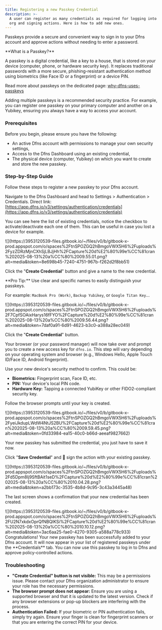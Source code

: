 ```yaml
---
title: Registering a new Passkey Credential
description: >-
  A user can register as many credentials as required for logging into his Dfns
  org and signing actions. Here is how to add new ones.
---
```


Passkeys provide a secure and convenient way to sign in to your Dfns account and approve actions without needing to enter a password.

<Info>
**What is a Passkey?**

A passkey is a digital credential, like a key to a house, that is stored on your device (computer, phone, or hardware security key). It replaces traditional passwords with a more secure, phishing-resistant authentication method using biometrics (like Face ID or a fingerprint) or a device PIN.

Read more about passkeys on the dedicated page: [why-dfns-uses-passkeys](/core-concepts/passkeys)
</Info>

Adding multiple passkeys is a recommended security practice. For example, you can register one passkey on your primary computer and another on a Yubikey, ensuring you always have a way to access your account.

### Prerequisites

Before you begin, please ensure you have the following:

* An active Dfns account with permissions to manage your own security settings,
* Access to the Dfns Dashboard using an existing credential,
* The physical device (computer, Yubikey) on which you want to create and store the new passkey.

### Step-by-Step Guide

Follow these steps to register a new passkey to your Dfns account.

<Steps>
<Step title="Log in and Navigate to Credentials">

Navigate to the Dfns Dashboard and head to Settings > Authentication > Credentials. Direct link: [https://app.dfns.io/v3/settings/authentication/credentials](https://app.dfns.io/v3/settings/authentication/credentials)

You can see here the list of existing credentials, notice the checkbox to activate/deactivate each one of them. This can be useful in case you lost a device for example.

<Frame>![](https://3953120539-files.gitbook.io/~/files/v0/b/gitbook-x-prod.appspot.com/o/spaces%2FtnSPOZGQ2hBmgoVWX5H6%2Fuploads%2FyzZDRzMjnCXhSjLBJjHh%2FCapture%20d%E2%80%99e%CC%81cran%202025-08-13%20a%CC%80%2009.55.01.png?alt=media&#x26;token=8e698b45-7240-4751-967b-f262d2f8bb51)</Frame>


</Step>

<Step title="Name the new Credential">

Click the "**Create Credential**" button and give a name to the new credential.

<Info>
**Pro Tip:** Use clear and specific names to easily distinguish your passkeys.

For example: `MacBook Pro (Work)`,  `Backup Yubikey`, or `Google Titan Key`...
</Info>

<Frame>![](https://3953120539-files.gitbook.io/~/files/v0/b/gitbook-x-prod.appspot.com/o/spaces%2FtnSPOZGQ2hBmgoVWX5H6%2Fuploads%2F7CpfSOAixHarys16fFYO%2FCapture%20d%E2%80%99e%CC%81cran%202025-08-13%20a%CC%80%2009.56.44.png?alt=media&#x26;token=7daf0a91-6d91-4623-b3c0-a388a28ec049)</Frame>


</Step>

<Step title=" Register your passkey as the new Credential">

Click the "**Create Credential**" button.

Your browser (or your password manager) will now take over and prompt you to create a new access key for `dfns.io`. This step will vary depending on your operating system and browser (e.g., Windows Hello, Apple Touch ID/Face ID, Android fingerprint).

Use your new device's security method to confirm. This could be:

* **Biometrics:** Fingerprint scan, Face ID, etc.
* **PIN:** Your device's local PIN code.
* **Hardware Key:** Tapping a connected YubiKey or other FIDO2-compliant security key.

Follow the browser prompts until your key is created.

<Frame>![](https://3953120539-files.gitbook.io/~/files/v0/b/gitbook-x-prod.appspot.com/o/spaces%2FtnSPOZGQ2hBmgoVWX5H6%2Fuploads%2FyeiJkdupLWdW4NtJS2BU%2FCapture%20d%E2%80%99e%CC%81cran%202025-08-13%20a%CC%80%2009.59.45.png?alt=media&#x26;token=0fd33984-ea15-40c0-b66d-aeeaf9827662)</Frame>


</Step>

<Step title=" Sign your request with an existing Credential">

Your new passkey has submitted the credential, you just have to save it now.

Click "**Save Credential**" and :key: sign the action with your existing passkey.

<Frame>![](https://3953120539-files.gitbook.io/~/files/v0/b/gitbook-x-prod.appspot.com/o/spaces%2FtnSPOZGQ2hBmgoVWX5H6%2Fuploads%2Fd5Dpm8Ij9SftBAit1seD%2FCapture%20d%E2%80%99e%CC%81cran%202025-08-13%20a%CC%80%2010.04.28.png?alt=media&#x26;token=a2bb173c-3535-4b8d-9c95-3c43a3445a48)</Frame>
</Step>

<Step title=" Confirmation">

The last screen shows a confirmation that your new credential has been created.

<Frame>![](https://3953120539-files.gitbook.io/~/files/v0/b/gitbook-x-prod.appspot.com/o/spaces%2FtnSPOZGQ2hBmgoVWX5H6%2Fuploads%2FU2N7xkdxOprQfNBQIKSi%2FCapture%20d%E2%80%99e%CC%81cran%202025-08-13%20a%CC%80%2010.10.12.png?alt=media&#x26;token=3ac6aa25-fae0-4270-9305-a588a778c933)</Frame>
</Step>
</Steps>

<Check>
Congratulations! Your new passkey has been successfully added to your Dfns account. It will now appear in your list of registered passkeys under the **Credentials** tab. You can now use this passkey to log in to Dfns and approve policy-controlled actions.
</Check>

### Troubleshooting

* **"Create Credential" button is not visible:** This may be a permissions issue. Please contact your Dfns organization administrator to ensure your role has the necessary permissions.
* **The browser prompt does not appear:** Ensure you are using a supported browser and that it is updated to the latest version. Check if any browser extensions or pop-up blockers are interfering with the process.
* **Authentication Failed:** If your biometric or PIN authentication fails, simply try again. Ensure your finger is clean for fingerprint scanners or that you are entering the correct PIN for your device.

